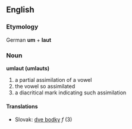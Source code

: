 == English ==
=== Etymology ===
German '''um''' + '''laut'''
=== Noun ===
'''umlaut (umlauts)'''
# a partial assimilation of a vowel
# the vowel so assimilated
# a diacritical mark indicating such assimilation
==== Translations ====
*Slovak: [[dve bodky]] ''f'' (3)